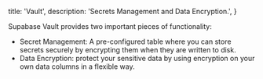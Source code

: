 
  title: 'Vault',
  description: 'Secrets Management and Data Encryption.',
}

Supabase Vault provides two important pieces of functionality:

- Secret Management: A pre-configured table where you can store secrets securely by encrypting them when they are written to disk.
- Data Encryption: protect your sensitive data by using encryption on your own data columns in a flexible way.


